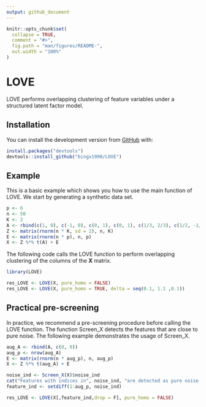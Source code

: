 ```yaml
---
output: github_document
---
```


<!-- README.md is generated from README.Rmd. Please edit that file -->

```r
knitr::opts_chunk$set(
  collapse = TRUE,
  comment = "#>",
  fig.path = "man/figures/README-",
  out.width = "100%"
)
```

# LOVE

<!-- badges: start -->
<!-- badges: end -->

LOVE performs overlapping clustering of feature variables under a structured 
latent factor model.

## Installation

<!-- the released version of LOVE from [CRAN](https://CRAN.R-project.org) with: -->

<!-- ``` r -->
<!-- install.packages("LOVE") -->
<!-- ``` -->

You can install the development version from [GitHub](https://github.com/) with:

``` r
install.packages("devtools")
devtools::install_github("bingx1990/LOVE")
```
## Example

This is a basic example which shows you how to use the main function of LOVE. 
We start by generating a synthetic data set. 

```r
p <- 6
n <- 50
K <- 2
A <- rbind(c(1, 0), c(-1, 0), c(0, 1), c(0, 1), c(1/3, 2/3), c(1/2, -1/2))
Z <- matrix(rnorm(n * K, sd = 2), n, K)
E <- matrix(rnorm(n * p), n, p)
X <- Z %*% t(A) + E
```

The following code calls the LOVE function to perform overlapping clustering of 
the columns of the ${\mathbf X}$ matrix.

```r
library(LOVE)

res_LOVE <- LOVE(X, pure_homo = FALSE)
res_LOVE <- LOVE(X, pure_homo = TRUE, delta = seq(0.1, 1.1 ,0.1))
```


## Practical pre-screening

In practice, we recommend a pre-screening procedure before calling the 
LOVE function. The function Screen_X detects the features that are
close to pure noise. The following example demonstrates the usage of 
Screen_X.

```r
aug_A <- rbind(A, c(0, 0))
aug_p <- nrow(aug_A)
E <- matrix(rnorm(n * aug_p), n, aug_p)
X <- Z %*% t(aug_A) + E

noise_ind <- Screen_X(X)$noise_ind
cat("Features with indices in", noise_ind, "are detected as pure noise.\n")
feature_ind <- setdiff(1:aug_p, noise_ind)

res_LOVE <- LOVE(X[,feature_ind,drop = F], pure_homo = FALSE)
```



